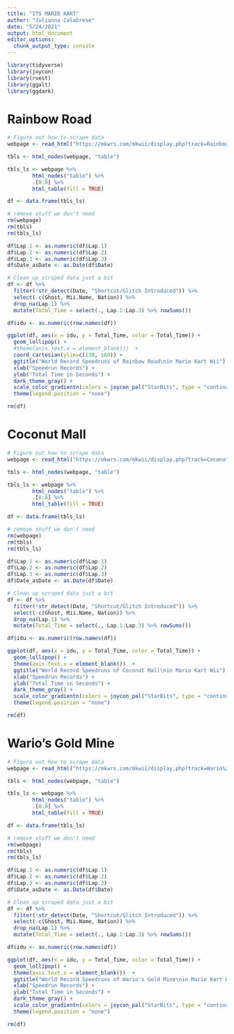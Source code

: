 ```yaml
---
title: "ITS MARIO KART"
author: "Julianna Calabrese"
date: "5/24/2021"
output: html_document
editor_options: 
  chunk_output_type: console
---
```


```r
library(tidyverse)
library(joycon)
library(rvest)
library(ggalt)
library(ggdark)
```

# Rainbow Road

```r
# Figure out how to scrape data
webpage <- read_html("https://mkwrs.com/mkwii/display.php?track=Rainbow+Road")

tbls <- html_nodes(webpage, "table")

tbls_ls <- webpage %>%
        html_nodes("table") %>%
        .[8:8] %>%
        html_table(fill = TRUE)

df <- data.frame(tbls_ls)

# remove stuff we don't need
rm(webpage)
rm(tbls)
rm(tbls_ls)

df$Lap.1 <- as.numeric(df$Lap.1)
df$Lap.2 <- as.numeric(df$Lap.2)
df$Lap.3 <- as.numeric(df$Lap.3)
df$Date_asDate <- as.Date(df$Date)

# Clean up scraped data just a bit
df <- df %>%
  filter(!str_detect(Date, "Shortcut/Glitch Introduced")) %>%
  select(-c(Ghost, Mii.Name, Nation)) %>%
  drop_na(Lap.1) %>% 
  mutate(Total_Time = select(., Lap.1:Lap.3) %>% rowSums())

df$idu <- as.numeric(row.names(df))

ggplot(df, aes(x = idu, y = Total_Time, color = Total_Time)) + 
  geom_lollipop() +
  #theme(axis.text.x = element_blank())  + 
  coord_cartesian(ylim=c(130, 160)) + 
  ggtitle("World Record Speedruns of Rainbow Road\nin Mario Kart Wii") + 
  xlab("Speedrun Records") +
  ylab("Total Time in Seconds") +
  dark_theme_gray() + 
  scale_color_gradientn(colors = joycon_pal("StarBits", type = "continuous")) +
  theme(legend.position = "none")

rm(df)
```

# Coconut Mall

```r
# Figure out how to scrape data
webpage <- read_html("https://mkwrs.com/mkwii/display.php?track=Coconut+Mall")

tbls <- html_nodes(webpage, "table")

tbls_ls <- webpage %>%
        html_nodes("table") %>%
        .[8:8] %>%
        html_table(fill = TRUE)

df <- data.frame(tbls_ls)

# remove stuff we don't need
rm(webpage)
rm(tbls)
rm(tbls_ls)

df$Lap.1 <- as.numeric(df$Lap.1)
df$Lap.2 <- as.numeric(df$Lap.2)
df$Lap.3 <- as.numeric(df$Lap.3)
df$Date_asDate <- as.Date(df$Date)

# Clean up scraped data just a bit
df <- df %>%
  filter(!str_detect(Date, "Shortcut/Glitch Introduced")) %>%
  select(-c(Ghost, Mii.Name, Nation)) %>%
  drop_na(Lap.1) %>% 
  mutate(Total_Time = select(., Lap.1:Lap.3) %>% rowSums())

df$idu <- as.numeric(row.names(df))

ggplot(df, aes(x = idu, y = Total_Time, color = Total_Time)) + 
  geom_lollipop() +
  theme(axis.text.x = element_blank())  + 
  ggtitle("World Record Speedruns of Coconut Mall\nin Mario Kart Wii") +
  xlab("Speedrun Records") + 
  ylab("Total Time in Seconds") +
  dark_theme_gray() +
  scale_color_gradientn(colors = joycon_pal("StarBits", type = "continuous")) + 
  theme(legend.position = "none")

rm(df)
```

# Wario's Gold Mine

```r
# Figure out how to scrape data
webpage <- read_html("https://mkwrs.com/mkwii/display.php?track=Wario%27s+Gold+Mine")

tbls <- html_nodes(webpage, "table")

tbls_ls <- webpage %>%
        html_nodes("table") %>%
        .[8:8] %>%
        html_table(fill = TRUE)

df <- data.frame(tbls_ls)

# remove stuff we don't need
rm(webpage)
rm(tbls)
rm(tbls_ls)

df$Lap.1 <- as.numeric(df$Lap.1)
df$Lap.2 <- as.numeric(df$Lap.2)
df$Lap.3 <- as.numeric(df$Lap.3)
df$Date_asDate <- as.Date(df$Date)

# Clean up scraped data just a bit
df <- df %>%
  filter(!str_detect(Date, "Shortcut/Glitch Introduced")) %>%
  select(-c(Ghost, Mii.Name, Nation)) %>%
  drop_na(Lap.1) %>% 
  mutate(Total_Time = select(., Lap.1:Lap.3) %>% rowSums())

df$idu <- as.numeric(row.names(df))

ggplot(df, aes(x = idu, y = Total_Time, color = Total_Time)) + 
  geom_lollipop() +
  theme(axis.text.x = element_blank())  + 
  ggtitle("World Record Speedruns of Wario's Gold Mine\nin Mario Kart Wii") +
  xlab("Speedrun Records") + 
  ylab("Total Time in Seconds") +
  dark_theme_gray() +
  scale_color_gradientn(colors = joycon_pal("StarBits", type = "continuous")) +
  theme(legend.position = "none")

rm(df)
```
